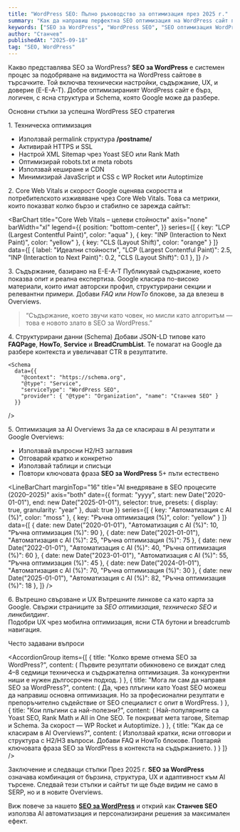 ```yaml
---
title: "WordPress SEO: Пълно ръководство за оптимизация през 2025 г."
summary: "Как да направиш перфектна SEO оптимизация на WordPress сайт през 2025 г. – технически настройки, Core Web Vitals, Schema и AI стратегии."
keywords: ["SEO за WordPress", "WordPress SEO", "SEO оптимизация WordPress", "WordPress скорост", "Schema WordPress", "Core Web Vitals", "SEO специалист WordPress", "SEO услуги WordPress", "WordPress SEO 2025"]
author: "Станчев"
publishedAt: "2025-09-18"
tag: "SEO, WordPress"
---
```


<Feedback
  title="Резюме"
  description="WordPress SEO през 2025 г. изисква повече от просто плъгин. Необходимо е техническо съвършенство, бързина, AI разпознаваемо съдържание и ясна структура. Тук ще научиш как да постигнеш всичко това."
/>

<Heading as="h2" title="WordPress SEO 2025" subtitle="Ръководство за цялостна оптимизация" />

<Heading as="h3" id="wordpress-seo-definition">Какво представлява SEO за WordPress?</Heading>
  <strong>SEO за WordPress</strong> е системен процес за подобряване на видимостта на WordPress сайтове в търсачките. 
  Той включва технически настройки, съдържание, UX, и доверие (E-E-A-T). 
  Добре оптимизираният WordPress сайт е бърз, логичен, с ясна структура и Schema, която Google може да разбере.

<Heading as="h2" id="technical-seo">Основни стъпки за успешна WordPress SEO стратегия</Heading>

<Heading as="h3" id="technical">1. Техническа оптимизация</Heading>
  - Използвай permalink структура <strong>/postname/</strong>  
  - Активирай HTTPS и SSL  
  - Настрой XML Sitemap чрез Yoast SEO или Rank Math  
  - Оптимизирай robots.txt и meta robots  
  - Използвай кеширане и CDN  
  - Минимизирай JavaScript и CSS с WP Rocket или Autoptimize

<Heading as="h3" id="core-web-vitals">2. Core Web Vitals и скорост</Heading>
  Google оценява скоростта и потребителското изживяване чрез Core Web Vitals. 
  Това са метрики, които показват колко бързо и стабилно се зарежда сайтът:

<BarChart
  title="Core Web Vitals – целеви стойности"
  axis="none"
  barWidth="xl"
  legend={{
    position: "bottom-center",
  }}
  series={[
    { key: "LCP (Largest Contentful Paint)", color: "aqua" },
    { key: "INP (Interaction to Next Paint)", color: "yellow" },
    { key: "CLS (Layout Shift)", color: "orange" }
  ]}
  data={[
    { label: "Идеални стойности", "LCP (Largest Contentful Paint)": 2.5, "INP (Interaction to Next Paint)": 0.2, "CLS (Layout Shift)": 0.1 },
  ]}
/>

<Feedback
  title="Съвет"
  description="Оптимизирай изображенията във WebP формат, активирай lazy loading и премести тежките скриптове в края на страницата."
/>

<Heading as="h3" id="content-eeat">3. Съдържание, базирано на E-E-A-T</Heading>
  Публикувай съдържание, което показва опит и реална експертиза. 
  Google класира по-високо материали, които имат авторски профил, структурирани секции и релевантни примери. 
  Добави <em>FAQ</em> или <em>HowTo</em> блокове, за да влезеш в Overviews.

<BlockQuote>
  “Съдържание, което звучи като човек, но мисли като алгоритъм — това е новото злато в SEO за WordPress.”
</BlockQuote>

<Heading as="h3" id="schema">4. Структурирани данни (Schema)</Heading>
  Добави JSON-LD типове като <strong>FAQPage</strong>, <strong>HowTo</strong>, <strong>Service</strong> и <strong>BreadCrumbList</strong>. 
  Те помагат на Google да разбере контекста и увеличават CTR в резултатите.

```JS
<Schema
  data={{
    "@context": "https://schema.org",
    "@type": "Service",
    "serviceType": "WordPress SEO",
    "provider": { "@type": "Organization", "name": "Станчев SEO" }
  }}
```
/>

<Heading as="h3" id="ai-overviews">5. Оптимизация за AI Overviews</Heading>
  За да се класираш в AI резултати и Google Overviews:
  - Използвай въпросни H2/H3 заглавия  
  - Отговаряй кратко и конкретно  
  - Използвай таблици и списъци  
  - Повтори ключовата фраза <strong>SEO за WordPress</strong> 5+ пъти естествено

<LineBarChart
  marginTop="16"
  title="AI внедряване в SEO процесите (2020–2025)"
  axis="both"
  date={{
    format: "yyyy",
    start: new Date("2020-01-01"),
    end: new Date("2025-01-01"),
    selector: true,
    presets: {
      display: true,
      granularity: "year"
    },
    dual: true
  }}
  series={[
    { key: "Автоматизация с AI (%)", color: "moss" },
    { key: "Ръчна оптимизация (%)", color: "yellow" }
  ]}
  data={[
    { date: new Date("2020-01-01"), "Автоматизация с AI (%)": 10, "Ръчна оптимизация (%)": 90 },
    { date: new Date("2021-01-01"), "Автоматизация с AI (%)": 25, "Ръчна оптимизация (%)": 75 },
    { date: new Date("2022-01-01"), "Автоматизация с AI (%)": 40, "Ръчна оптимизация (%)": 60 },
    { date: new Date("2023-01-01"), "Автоматизация с AI (%)": 55, "Ръчна оптимизация (%)": 45 },
    { date: new Date("2024-01-01"), "Автоматизация с AI (%)": 70, "Ръчна оптимизация (%)": 30 },
    { date: new Date("2025-01-01"), "Автоматизация с AI (%)": 82, "Ръчна оптимизация (%)": 18 },
  ]}
/>

<Heading as="h3" id="internal-links">6. Вътрешно свързване и UX</Heading>
  Вътрешните линкове са като карта за Google. Свържи страниците за <em>SEO оптимизация</em>, <em>техническо SEO</em> и <em>линкбилдинг</em>.  
  Подобри UX чрез мобилна оптимизация, ясни CTA бутони и breadcrumb навигация.

<Feedback
  title="Полезно"
  description="Сайтът, който е структуриран добре за потребителите, винаги ще бъде структуриран добре и за Google."
/>

<Heading as="h4" id="faq">Често задавани въпроси</Heading>

<AccordionGroup
  items={[
    {
      title: "Колко време отнема SEO за WordPress?",
      content: (
        <Text onBackground="neutral-weak">
          Първите резултати обикновено се виждат след 4–8 седмици техническа и съдържателна оптимизация. 
          За конкурентни ниши е нужен дългосрочен подход.
        </Text>
      )
    },
    {
      title: "Мога ли сам да направя SEO за WordPress?",
      content: (
        <Text onBackground="neutral-weak">
          Да, чрез плъгини като Yoast SEO можеш да направиш основна оптимизация. 
          Но за професионални резултати е препоръчително съдействие от SEO специалист с опит в WordPress.
        </Text>
      )
    },
    {
      title: "Кои плъгини са най-полезни?",
      content: (
        <Text onBackground="neutral-weak">
          Най-популярните са Yoast SEO, Rank Math и All in One SEO. 
          Те покриват мета тагове, Sitemap и Schema. 
          За скорост — WP Rocket и Autoptimize.
        </Text>
      )
    },
    {
      title: "Как да се класирам в AI Overviews?",
      content: (
        <Text onBackground="neutral-weak">
          Използвай кратки, ясни отговори и структура с H2/H3 въпроси. 
          Добави FAQ и HowTo блокове. 
          Повтаряй ключовата фраза SEO за WordPress в контекста на съдържанието.
        </Text>
      )
    }
  ]}
/>

<Heading as="h3" id="cta">Заключение и следващи стъпки</Heading>
  През 2025 г. <strong>SEO за WordPress</strong> означава комбинация от бързина, структура, UX и адаптивност към AI търсене. 
  Следвай тези стъпки и сайтът ти ще бъде видим не само в SERP, но и в новите Overviews.
<p>Виж повече за нашето <a href="https://stanchev.bg/seo-uslugi/wordpress-seo" target="_blank"><strong>SEO за WordPress</strong></a>
  и открий как <strong>Станчев SEO</strong> използва AI автоматизация и персонализирани решения за максимален ефект.</p>

<Feedback
  title="Готов ли си да направиш своя WordPress сайт №1 в Google?"
  description="Оптимизирай сайта си с професионален подход, фокусиран върху AI, скорост и съдържание. Свържи се със Станчев SEO и изведи бизнеса си над конкуренцията."
/>

<script
  type="application/ld+json"
  dangerouslySetInnerHTML={{
    __html: JSON.stringify({
      "@context": "https://schema.org",
      "@graph": [
        {
          "@type": "Organization",
          "name": "Станчев SEO",
          "url": "https://stanchev.bg",
          "logo": "https://stanchev.bg/images/logo.png",
          "founder": {
            "@type": "Person",
            "name": "Георги Станчев",
            "jobTitle": "SEO специалист"
          },
          "address": {
            "@type": "PostalAddress",
            "streetAddress": "бул. България 98",
            "addressLocality": "София",
            "postalCode": "1680",
            "addressCountry": "BG"
          }
        },
        {
          "@type": "FAQPage",
          "mainEntity": [
            {
              "@type": "Question",
              "name": "Колко време отнема SEO за WordPress?",
              "acceptedAnswer": {
                "@type": "Answer",
                "text": "Първите резултати се виждат след 4–8 седмици оптимизация."
              }
            },
            {
              "@type": "Question",
              "name": "Мога ли сам да направя SEO за WordPress?",
              "acceptedAnswer": {
                "@type": "Answer",
                "text": "Да, но професионален SEO специалист по WordPress ще ти помогне да избегнеш грешки."
              }
            }
          ]
        }
      ]
    }),
  }}
/>
